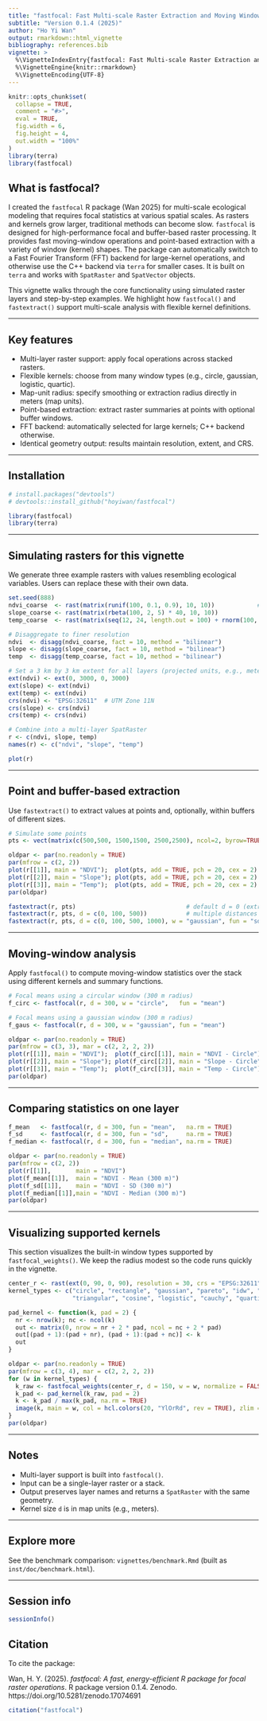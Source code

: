 ```yaml
---
title: "fastfocal: Fast Multi-scale Raster Extraction and Moving Window Analysis with FFT"
subtitle: "Version 0.1.4 (2025)"
author: "Ho Yi Wan"
output: rmarkdown::html_vignette
bibliography: references.bib
vignette: >
  %\VignetteIndexEntry{fastfocal: Fast Multi-scale Raster Extraction and Moving Window Analysis with FFT}
  %\VignetteEngine{knitr::rmarkdown}
  %\VignetteEncoding{UTF-8}
---
```


```r
knitr::opts_chunk$set(
  collapse = TRUE,
  comment = "#>",
  eval = TRUE,
  fig.width = 6,
  fig.height = 4,
  out.width = "100%"
)
library(terra)
library(fastfocal)
```

## What is fastfocal?

I created the `fastfocal` R package (Wan 2025) for multi-scale ecological modeling that requires focal statistics at various spatial scales. As rasters and kernels grow larger, traditional methods can become slow. `fastfocal` is designed for high-performance focal and buffer-based raster processing. It provides fast moving-window operations and point-based extraction with a variety of window (kernel) shapes. The package can automatically switch to a Fast Fourier Transform (FFT) backend for large-kernel operations, and otherwise use the C++ backend via `terra` for smaller cases. It is built on `terra` and works with `SpatRaster` and `SpatVector` objects.

This vignette walks through the core functionality using simulated raster layers and step-by-step examples. We highlight how `fastfocal()` and `fastextract()` support multi-scale analysis with flexible kernel definitions.

---

## Key features

- Multi-layer raster support: apply focal operations across stacked rasters.
- Flexible kernels: choose from many window types (e.g., circle, gaussian, logistic, quartic).
- Map-unit radius: specify smoothing or extraction radius directly in meters (map units).
- Point-based extraction: extract raster summaries at points with optional buffer windows.
- FFT backend: automatically selected for large kernels; C++ backend otherwise.
- Identical geometry output: results maintain resolution, extent, and CRS.

---

## Installation

```r
# install.packages("devtools")
# devtools::install_github("hoyiwan/fastfocal")
```

```r
library(fastfocal)
library(terra)
```

---

## Simulating rasters for this vignette

We generate three example rasters with values resembling ecological variables. Users can replace these with their own data.

```r
set.seed(888)
ndvi_coarse  <- rast(matrix(runif(100, 0.1, 0.9), 10, 10))            # NDVI (0.1 - 0.9)
slope_coarse <- rast(matrix(rbeta(100, 2, 5) * 40, 10, 10))            # slope (degrees)
temp_coarse  <- rast(matrix(seq(12, 24, length.out = 100) + rnorm(100, 0, 1), 10, 10))  # temperature with gradient

# Disaggregate to finer resolution
ndvi  <- disagg(ndvi_coarse, fact = 10, method = "bilinear")
slope <- disagg(slope_coarse, fact = 10, method = "bilinear")
temp  <- disagg(temp_coarse, fact = 10, method = "bilinear")

# Set a 3 km by 3 km extent for all layers (projected units, e.g., meters)
ext(ndvi) <- ext(0, 3000, 0, 3000)
ext(slope) <- ext(ndvi)
ext(temp) <- ext(ndvi)
crs(ndvi) <- "EPSG:32611"  # UTM Zone 11N
crs(slope) <- crs(ndvi)
crs(temp) <- crs(ndvi)

# Combine into a multi-layer SpatRaster
r <- c(ndvi, slope, temp)
names(r) <- c("ndvi", "slope", "temp")

plot(r)
```

---

## Point and buffer-based extraction

Use `fastextract()` to extract values at points and, optionally, within buffers of different sizes.

```r
# Simulate some points
pts <- vect(matrix(c(500,500, 1500,1500, 2500,2500), ncol=2, byrow=TRUE), type="points", crs=crs(r))

oldpar <- par(no.readonly = TRUE)
par(mfrow = c(2, 2))
plot(r[[1]], main = "NDVI");  plot(pts, add = TRUE, pch = 20, cex = 2)
plot(r[[2]], main = "Slope"); plot(pts, add = TRUE, pch = 20, cex = 2)
plot(r[[3]], main = "Temp");  plot(pts, add = TRUE, pch = 20, cex = 2)
par(oldpar)
```

```r
fastextract(r, pts)                               # default d = 0 (extract at the point)
fastextract(r, pts, d = c(0, 100, 500))           # multiple distances
fastextract(r, pts, d = c(0, 100, 500, 1000), w = "gaussian", fun = "sd")
```

---

## Moving-window analysis

Apply `fastfocal()` to compute moving-window statistics over the stack using different kernels and summary functions.

```r
# Focal means using a circular window (300 m radius)
f_circ <- fastfocal(r, d = 300, w = "circle",   fun = "mean")

# Focal means using a gaussian window (300 m radius)
f_gaus <- fastfocal(r, d = 300, w = "gaussian", fun = "mean")

oldpar <- par(no.readonly = TRUE)
par(mfrow = c(3, 3), mar = c(2, 2, 2, 2))
plot(r[[1]], main = "NDVI");  plot(f_circ[[1]], main = "NDVI - Circle");  plot(f_gaus[[1]], main = "NDVI - Gaussian")
plot(r[[2]], main = "Slope"); plot(f_circ[[2]], main = "Slope - Circle"); plot(f_gaus[[2]], main = "Slope - Gaussian")
plot(r[[3]], main = "Temp");  plot(f_circ[[3]], main = "Temp - Circle");  plot(f_gaus[[3]], main = "Temp - Gaussian")
par(oldpar)
```

---

## Comparing statistics on one layer

```r
f_mean   <- fastfocal(r, d = 300, fun = "mean",   na.rm = TRUE)
f_sd     <- fastfocal(r, d = 300, fun = "sd",     na.rm = TRUE)
f_median <- fastfocal(r, d = 300, fun = "median", na.rm = TRUE)

oldpar <- par(no.readonly = TRUE)
par(mfrow = c(2, 2))
plot(r[[1]],       main = "NDVI")
plot(f_mean[[1]],  main = "NDVI - Mean (300 m)")
plot(f_sd[[1]],    main = "NDVI - SD (300 m)")
plot(f_median[[1]],main = "NDVI - Median (300 m)")
par(oldpar)
```

---

## Visualizing supported kernels

This section visualizes the built-in window types supported by `fastfocal_weights()`. We keep the radius modest so the code runs quickly in the vignette.

```r
center_r <- rast(ext(0, 90, 0, 90), resolution = 30, crs = "EPSG:32611")
kernel_types <- c("circle", "rectangle", "gaussian", "pareto", "idw", "exponential",
                  "triangular", "cosine", "logistic", "cauchy", "quartic", "epanechnikov")

pad_kernel <- function(k, pad = 2) {
  nr <- nrow(k); nc <- ncol(k)
  out <- matrix(0, nrow = nr + 2 * pad, ncol = nc + 2 * pad)
  out[(pad + 1):(pad + nr), (pad + 1):(pad + nc)] <- k
  out
}

oldpar <- par(no.readonly = TRUE)
par(mfrow = c(3, 4), mar = c(2, 2, 2, 2))
for (w in kernel_types) {
  k_raw <- fastfocal_weights(center_r, d = 150, w = w, normalize = FALSE)  # ~11x11 at 30 m
  k_pad <- pad_kernel(k_raw, pad = 2)
  k <- k_pad / max(k_pad, na.rm = TRUE)
  image(k, main = w, col = hcl.colors(20, "YlOrRd", rev = TRUE), zlim = c(0, 1), asp = 1, cex.main = 1.2)
}
par(oldpar)
```

---

## Notes

- Multi-layer support is built into `fastfocal()`.
- Input can be a single-layer raster or a stack.
- Output preserves layer names and returns a `SpatRaster` with the same geometry.
- Kernel size `d` is in map units (e.g., meters).

---

## Explore more

See the benchmark comparison: `vignettes/benchmark.Rmd` (built as `inst/doc/benchmark.html`).

---

## Session info

```r
sessionInfo()
```

## Citation

To cite the package:

Wan, H. Y. (2025). *fastfocal: A fast, energy-efficient R package for focal raster operations*. R package version 0.1.4. Zenodo. https://doi.org/10.5281/zenodo.17074691


```r
citation("fastfocal")
```
